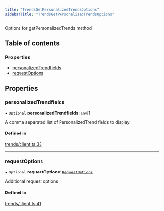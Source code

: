 ```yaml
---
title: "TrendsGetPersonalizedTrendsOptions"
sidebarTitle: "TrendsGetPersonalizedTrendsOptions"
---
```


Options for getPersonalizedTrends method

## Table of contents

### Properties

- [personalizedTrendfields](/xdks/typescript/reference/interfaces/TrendsGetPersonalizedTrendsOptions#personalizedtrendfields)
- [requestOptions](/xdks/typescript/reference/interfaces/TrendsGetPersonalizedTrendsOptions#requestoptions)

## Properties

### personalizedTrendfields

• `Optional` **personalizedTrendfields**: `any`[]

A comma separated list of PersonalizedTrend fields to display.

#### Defined in

[trends/client.ts:38](https://github.com/xdevplatform/xdk/blob/298ca9350d035e40e7c8ee0753c50052819a41e2/xdk/typescript/src/trends/client.ts#L38)

___

### requestOptions

• `Optional` **requestOptions**: [`RequestOptions`](/xdks/typescript/reference/interfaces/RequestOptions)

Additional request options

#### Defined in

[trends/client.ts:41](https://github.com/xdevplatform/xdk/blob/298ca9350d035e40e7c8ee0753c50052819a41e2/xdk/typescript/src/trends/client.ts#L41)

